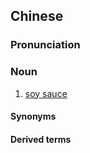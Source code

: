 ==Chinese==
{{zh-forms}}

===Pronunciation===
{{zh-pron
|m=chǐyóu
|c=si6 jau4,si6 jau4-2
|h=gd=si4 yu2
|md=siê*sî-iù
|mn-t=si7 iu5
|cat=n
}}

===Noun===
{{zh-noun}}

# {{lb|zh|chiefly|Guangdong|Min Dong}} [[soy sauce]]

====Synonyms====
{{zh-dial|醬油}}

====Derived terms====
{{zh-der|豉油雞}}